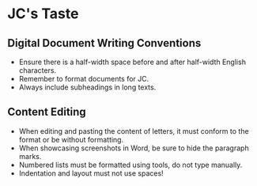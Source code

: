 # JC's Taste

## Digital Document Writing Conventions

- Ensure there is a half-width space before and after half-width English characters.
- Remember to format documents for JC.
- Always include subheadings in long texts.

## Content Editing

- When editing and pasting the content of letters, it must conform to the format or be without formatting.
- When showcasing screenshots in Word, be sure to hide the paragraph marks.
- Numbered lists must be formatted using tools, do not type manually.
- Indentation and layout must not use spaces!
